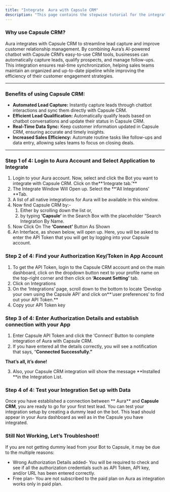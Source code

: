 ```yaml
---
title: "Integrate  Aura with Capsule CRM"
description: "This page contains the stepwise tutorial for the integration with  Aura"
---
```


### **Why use Capsule CRM?**

Aura integrates with Capsule CRM to streamline lead capture and improve customer relationship management. By combining  Aura’s AI-powered chatbot with Capsule CRM’s easy-to-use CRM tools, businesses can automatically capture leads, qualify prospects, and manage follow-ups. This integration ensures real-time synchronization, helping sales teams maintain an organized and up-to-date pipeline while improving the efficiency of their customer engagement strategies.

---

### **Benefits of using Capsule CRM:**

- **Automated Lead Capture:** Instantly capture leads through chatbot interactions and sync them directly with Capsule CRM.
- **Efficient Lead Qualification:** Automatically qualify leads based on chatbot conversations and update their status in Capsule CRM.
- **Real-Time Data Sync:** Keep customer information updated in Capsule CRM, ensuring accurate and timely insights.
- **Increased Sales Efficiency:** Automate routine tasks like follow-ups and data entry, allowing sales teams to focus on closing deals.

---

### **Step 1 of 4: Login to  Aura Account and Select Application to Integrate**

1. Login to your  Aura account. Now, select and click the Bot you want to integrate with Capsule CRM. Click on the\*\*‘Integrate tab.’\*\*
2. The Integrate Window Will Open up. Select the \*\*‘All Integrations’ \*\*Tab.
3. A list of all native integrations for  Aura will be available in this window.
4. Now find Capsule CRM by:-
   1. Either by scrolling down the list or,
   2. by typing **‘Capsule’** in the Search Box with the placeholder “Search Integration By Name.
5. Now Click On The **‘Connect’** Button As Shown
6. An Interface, as shown below, will open up. Here, you will be asked to enter the API Token that you will get by logging into your Capsule account.

### **Step 2 of 4: Find your Authorization Key/Token in App Account**

1. To get the API Token, login to the Capsule CRM account and on the main dashboard, click on the dropdown button next to your profile name on the top-right corner and then click on **‘Account Setting’** tab.
2. Click on Integrations
3. On the ‘Integrations’ page, scroll down to the bottom to locate ‘Develop your own using the Capsule API’ and click on\*\*‘user preferences’ to find out your API Token.\*\*
4. Copy your API Token key

### **Step 3 of 4: Enter Authorization Details and establish connection with your App**

1. Enter Capsule API Token and click the ‘Connect’ Button to complete integration of  Aura with Capsule CRM.
2. If you have entered all the details correctly, you will see a notification that says, “**Connected Successfully.”**

**That’s all, it’s done\!**

3. Also, your Capsule CRM integration will show the message \*\*Installed \*\*in the Integration List.

### **Step 4 of 4: Test your Integration Set up with Data**

Once you have established a connection between \*\* Aura\*\* and **Capsule CRM**, you are ready to go for your first test lead. You can test your integration setup by creating a dummy lead on the bot. This lead should appear in your  Aura dashboard as well as in the Capsule you have integrated.

### **Still Not Working, Let’s Troubleshoot\!**

If you are not getting dummy lead from your Bot to Capsule, it may be due to the multiple reasons:

- Wrong Authorization Details added- You will be required to check and see if all the authorization credentials such as API Token, API key, and/or URL has been entered correctly.
- Free plan- You are not subscribed to the paid plan on  Aura as integration works only in paid plan.